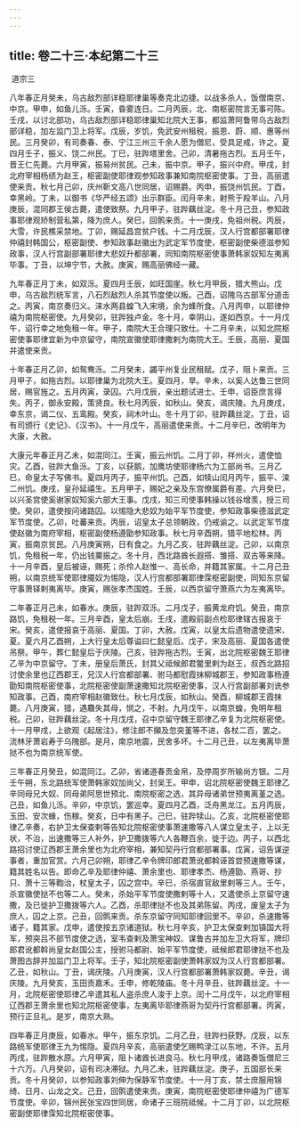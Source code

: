 ```yaml
---
---
---
```

title: 卷二十三·本纪第二十三
---

 道宗三

八年春正月癸未，乌古敌烈部详稳耶律巢等奏克北边捷。以战多杀人，饭僧南京、中京。甲申，如鱼儿泺。壬寅，昏雾连日。二月丙辰，北、南枢密院言无事可陈。壬戌，以讨北部功，乌古敌烈部详稳耶律巢知北院大王事，都监萧阿鲁带乌古敌烈部详稳，加左监门卫上将军。戊辰，岁饥，免武安州租税，振恩、蔚、顺、惠等州民。三月癸卯，有司奏春、泰、宁江三州三千余人愿为僧尼，受具足戒，许之。夏四月壬子，振义、饶二州民。丁巳，驻跸塔里舍。己卯，清暑拖古烈。五月壬午，晋王仁先薨。六月甲寅，振易州贫民。己未，振中京。甲子，振兴中府。甲戌，封北府宰相杨绩为赵王，枢密副使耶律观参知政事兼知南院枢密使事。丁丑，高丽遣使来贡。秋七月己卯，庆州靳文高八世同居，诏赐爵。丙申，振饶州饥民。丁酉，幸黑岭。丁未，以御书《华严经五颂》出示群臣。闰月辛未，射熊于羖羊山。八月庚辰，混同郡王侯古薨，遣使致祭。九月甲子，驻跸藕丝淀。冬十月己丑，参知政事耶律观矫制营私第，降为庶人。癸巳，回鹘来贡。十一庚戌，免祖州税。丙辰，大雪，许民樵采禁地。丁卯，赐延昌宫贫户钱。十二月戊辰，汉人行宫都部署耶律仲禧封韩国公，枢密副使、参知政事赵徽出为武定军节度使，枢密副使柴德滋参知政事，汉人行宫副部署耶律大悲奴升都部署，同知南院枢密使事萧韩家奴知左夷离毕事。丁丑，以坤宁节，大赦。庚寅，赐高丽佛经一藏。

九年春正月丁未，如双泺。夏四月壬辰，如旺国崖。秋七月甲辰，猎大熊山。戊申，乌古敌烈统军言，八石烈敌烈人杀其节度使以叛。己酉，诏隗乌古部军分道击之。丙寅，南京奏归义。涞水两县蝗飞入宋境，余为蜂所食。八月丙申，以耶律仲禧为南院枢密使。九月癸卯，驻跸独卢金。冬十月，幸阴山，遂如西京。十一月戊午，诏行幸之地免租一年。甲子，南院大王合理只致仕。十二月辛未，以知北院枢密使事耶律宜新为中京留守，南院宣徽使耶律撒剌为南院大王。壬辰，高丽、夏国并遣使来贡。

十年春正月乙卯，如鸳鸯泺。二月癸未，蠲平州复业民租赋。戊子，阻卜来贡。三月甲子，如拖古烈。以耶律巢为北院大王。夏四月，旱。辛未，以奚人达鲁三世同居，赐官旌之。五月丙寅，录囚。六月戊辰，亲出题试进士。壬申，诏臣庶言得失。丙子，御永安殿，策贤良。秋七月丙辰，如秋山。癸亥，谒庆陵。九月庚戌，幸东京，谒二仪、五鸾殿。癸亥，祠木叶山。冬十月丁卯，驻跸藕丝淀。丁丑，诏有司颁行《史记》、《汉书》。十一月戊午，高丽遣使来贡。十二月辛巳，改明年为大康，大赦。

大康元年春正月乙未，如混同江。壬寅，振云州饥。二月丁卯，祥州火，遣使恤灾。乙酉，驻跸大鱼泺。丁亥，以获鹅，加鹰坊使耶律杨六为工部尚书。三月乙巳，命皇太子写佛书。夏四月丙子，振平州饥。己酉，如犊山闰月丙午，振平、滦二州饥。庚戌，皇孙延禧生。五月甲子，赐妃之亲及东宫僚属爵有差。六月癸巳，以兴圣宫使奚谢家奴知奚六部大王事。戊戌，知三司使事韩操以钱谷增羡，授三司使。癸卯，遣使按问诸路囚。以惕隐大悲奴为始平军节度使，参知政事柴德滋武定军节度使。乙卯，吐蕃来贡。丙辰，诏皇太子总领朝政，仍戒谕之。以武定军节度使赵徽为南府宰相，枢密副使杨遵勖参知政事。秋七月辛酉朔，猎平地松林。丙寅，振南京贫民。八月庚寅朔，日有食之。九月乙亥，驻跸藕丝淀。己卯，以南京饥，免租税一年，仍出钱粟振之。冬十月，西北路酋长遐搭、雏搭、双古等来降。十一月辛酉，皇后被诬，赐死；杀伶人赵惟一、高长命，并籍其家属。十二月己丑朔，以南京统军使耶律魇奴为惕隐，汉人行宫都部署耶律霂枢密副使，同知东京留守事萧铎剌夷离毕。庚寅，赐张孝杰国姓。壬辰，以西京留守萧燕六为左夷离毕。

二年春正月己未，如春水。庚辰，驻跸双泺。二月戊子，振黄龙府饥。癸丑，南京路饥，免租税一年。三月辛酉，皇太后崩。壬戌，遣殿前副点检耶律辖古报哀于宋。癸亥，遣使报哀于高丽、夏国。丁卯，大赦。戊寅，以皇太后遗物遣使遗宋、夏。夏六月乙酉朔，上大行皇太后尊谥曰仁懿皇后。戊子，宋及高丽、夏国各遣使吊祭。甲午，葬仁懿皇后于庆陵。己亥，驻跸拖古烈。壬寅，出北院枢密魏王耶律乙辛为中京留守。丁未，册皇后萧氏，封其父祗候郎君鳖里剌为赵王，叔西北路招讨使余里也辽西郡王，兄汉人行宫都部署、驸马都慰霞抹柳城郡王，参知政事杨遵勖知南院枢密使事，北院枢密使副萧速撒知北院枢密使事，汉人行宫副部署刘诜参知政事。己酉，南府宰相赵徽致仕。秋七月戊辰，如秋山。癸酉，柳城郡王霞抹薨。八月庚寅，猎，遇麛失其母，悯之，不射。九月戊午，以南京蝗，免明年租税。己卯，驻跸藕丝淀。冬十月戊戌，召中京留守魏王耶律乙辛复为北院枢密使。十一月甲戌，上欲观《起居注》，修注郎不攧及忽突堇等不进，各杖二百，罢之。流林牙萧岩寿于乌隗部。是月，南京地震，民舍多坏。十二月己丑，以左夷离毕萧挞不也为南京统军使。

三年春正月癸丑，如混同江。乙卯，省诸道春贡金帛，及停周岁所输尚方银。二月壬午朔，东北路统军使萧韩家奴加尚父，封吴王。甲申，诏北院枢密使魏王耶律乙辛同母兄大奴、同母弟阿思世预北、南院枢密之选，其异母诸弟世预夷离堇之选。己丑，如鱼儿泺。辛卯，中京饥，罢巡幸。夏四月乙酉，泛舟黑龙江。五月丙辰，玉田、安次蝝，伤稼。癸亥，日中有黑子。己巳，驻跸犊山。乙亥，北院枢密使耶律乙辛奏，右护卫太保查剌等告知北院枢密使事萧速撒等八人谋立皇太子，上以无状，不治，出速撒等三人补外，护卫撒拨等六人各鞭百余，徙于边。丙子，以西北路招讨使辽西郡王萧余里也为北府宰相，兼知契丹行宫都部署事。戊寅，诏告谋逆事者，重加官赏。六月己卯朔，耶律乙辛令牌印郎君萧讹都斡诬首尝预速撒等谋，籍其姓名以告。即命乙辛及耶律仲禧、萧余里也、耶律孝杰、杨遵勖、燕哥、抄只、萧十三等鞫治，杖皇太子，囚之宫中。辛巳，杀宿直官敌里剌等三人。壬午，杀宣徽使挞不也等二人。癸未，杀始平军节度使撒剌等十人，又遣使杀上京留守速撒，及已徙护卫撒拨等六人。乙酉，杀耶律挞不也及其弟陈留。丙戌，废皇太子为庶人，囚之上京。己丑，回鹘来贡。杀东京留守同知耶律回里不。辛卯，杀速撒等诸子，籍其家。戊申，遣使按五京诸道狱。秋七月辛亥，护卫太保查剌加镇国大将军，预突吕不部节度使之选，室韦查剌及萧宝神奴、谋鲁古并加左卫大将军，牌印郎君讹都斡尚皇女赵国公主，授驸马都尉、始平军节度使，祗候郎君耶律挞不也及萧图古辞并加监门卫上将军。壬子，知北院枢密副使萧韩家奴为汉人行宫都部署。乙丑，如秋山。丁丑，谒庆陵。八月庚寅，汉人行宫都部署萧韩家奴薨。辛丑，谒庆陵。九月癸亥，玉田贡嘉禾。壬申，修乾陵庙。冬十月辛丑，驻跸藕丝淀。十一月，北院枢密使耶律乙辛遣其私人盗杀庶人浚于上京。闰十二月戊午，以北府宰相辽西郡王萧余里也知北院枢密使事，左夷离毕耶律燕哥为契丹行宫都部署。丙寅，预行正旦礼。是岁，南京大熟。

四年春正月庚辰，如春水。甲午，振东京饥。二月乙丑，驻跸扫获野。戊辰，以东路统军使耶律王九为惕隐。夏四月辛亥，高丽遣使乞赐鸭渌江以东地，不许。五月丙戌，驻跸散水原。六月甲寅，阻卜诸酋长进良马。秋七月甲戌，诸路奏饭僧尼三十六万。八月癸卯，诏有司决滞狱。九月乙未，驻跸藕丝淀。庚子，五国部长来贡。冬十月癸卯，以参知政事刘伸为保静军节度使。十一月丁亥，禁士庶服用锦绮、日月、山龙之文。己丑，回鹘遣使来贡。庚寅，南院枢密使耶律仲禧为广德军节度使。辛卯，锦州民张宝四世同居，命诸子三班院祗候。十二月丁卯，以北院枢密副使耶律霂知北院枢密使事。

